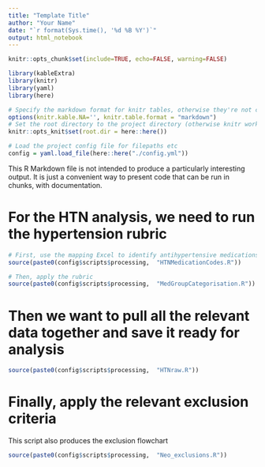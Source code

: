 ```yaml
---
title: "Template Title"
author: "Your Name"
date: "`r format(Sys.time(), '%d %B %Y')`"
output: html_notebook
---
```


```r
knitr::opts_chunk$set(include=TRUE, echo=FALSE, warning=FALSE)

library(kableExtra)
library(knitr)
library(yaml)
library(here)

# Specify the markdown format for knitr tables, otherwise they're not compatible with kableExtra
options(knitr.kable.NA='', knitr.table.format = "markdown")
# Set the root directory to the project directory (otherwise knitr works in the directory of the Rmd file by default)
knitr::opts_knit$set(root.dir = here::here())

# Load the project config file for filepaths etc
config = yaml.load_file(here::here("./config.yml"))


```

This R Markdown file is not intended to produce a particularly interesting output.
It is just a convenient way to present code that can be run in chunks, with documentation.

# For the HTN analysis, we need to run the hypertension rubric

```r

# First, use the mapping Excel to identify antihypertensive medications by code
source(paste0(config$scripts$processing,  "HTNMedicationCodes.R"))

# Then, apply the rubric
source(paste0(config$scripts$processing,  "MedGroupCategorisation.R"))

```

# Then we want to pull all the relevant data together and save it ready for analysis

```r

source(paste0(config$scripts$processing,  "HTNraw.R"))

```

# Finally, apply the relevant exclusion criteria

This script also produces the exclusion flowchart

```r

source(paste0(config$scripts$processing,  "Neo_exclusions.R"))

```